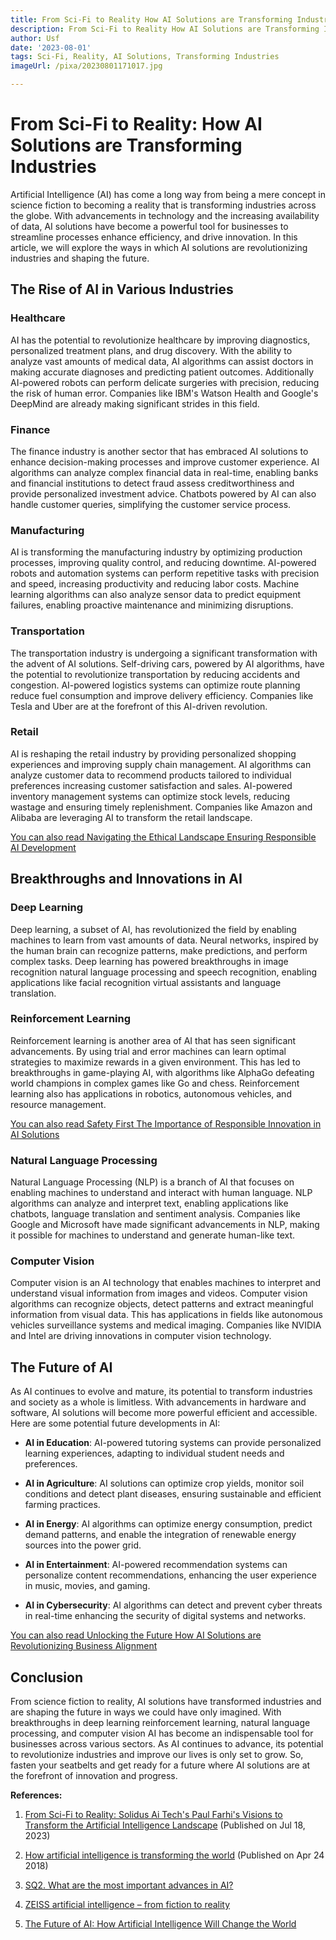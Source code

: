 ```yaml
---
title: From Sci-Fi to Reality How AI Solutions are Transforming Industries
description: From Sci-Fi to Reality How AI Solutions are Transforming Industries
author: Usf
date: '2023-08-01'
tags: Sci-Fi, Reality, AI Solutions, Transforming Industries
imageUrl: /pixa/20230801171017.jpg

---
```

# From Sci-Fi to Reality: How AI Solutions are  Transforming Industries

Artificial Intelligence (AI)  has come  a long  way from being a mere concept in science fiction to becoming a reality that is transforming industries across the globe. With advancements in technology and the increasing availability  of  data, AI solutions have  become  a powerful tool for businesses to streamline  processes enhance efficiency, and  drive innovation. In this article, we will explore the ways in which AI solutions are revolutionizing industries and shaping the future.

## The Rise of  AI in Various Industries

### Healthcare

AI has the  potential to  revolutionize healthcare by improving diagnostics, personalized treatment plans,  and drug discovery. With the ability to analyze vast amounts of medical data, AI algorithms can  assist  doctors in making accurate diagnoses  and predicting patient outcomes. Additionally AI-powered robots can perform delicate surgeries  with  precision, reducing the risk of human  error. Companies like IBM's Watson Health  and Google's DeepMind are already making significant strides in this field.

### Finance

The finance industry  is another sector  that has  embraced AI solutions to enhance decision-making processes and improve customer experience.  AI algorithms can  analyze complex financial  data in real-time, enabling banks and financial institutions to detect fraud assess creditworthiness and  provide  personalized investment advice. Chatbots powered by AI can also handle customer queries, simplifying the  customer service process.

### Manufacturing

AI is transforming the manufacturing industry by optimizing production processes, improving quality control, and reducing downtime. AI-powered robots and automation systems can perform repetitive tasks with precision and speed, increasing productivity and reducing labor costs. Machine learning  algorithms can also  analyze sensor  data to predict equipment failures, enabling proactive maintenance and minimizing disruptions.

### Transportation

The transportation industry is undergoing a significant transformation with the advent of AI solutions. Self-driving cars, powered by AI algorithms, have the potential to revolutionize transportation by reducing accidents and congestion. AI-powered logistics  systems can optimize route planning reduce fuel consumption  and improve delivery efficiency. Companies like Tesla and Uber are at  the forefront of this AI-driven revolution.

###  Retail

AI is reshaping the retail industry by providing personalized shopping experiences and improving supply chain management. AI algorithms can analyze  customer data to recommend products tailored to individual preferences increasing customer satisfaction and sales. AI-powered inventory  management systems can optimize stock levels, reducing wastage and ensuring timely replenishment. Companies like Amazon and Alibaba  are leveraging AI to transform the retail landscape.

[You can also read Navigating the Ethical Landscape Ensuring Responsible AI Development](Navigating%20the%20Ethical%20Landscape%20Ensuring%20Responsible%20AI%20Development)


## Breakthroughs and Innovations in AI

### Deep Learning

Deep learning,  a subset of AI, has revolutionized the field by enabling machines to learn from vast amounts of data. Neural networks, inspired by the human  brain can recognize patterns, make predictions, and  perform complex tasks. Deep learning has powered breakthroughs in image recognition natural  language processing and  speech recognition, enabling applications like facial recognition virtual assistants and language translation.

### Reinforcement Learning

Reinforcement learning is another area of AI that  has seen significant advancements. By  using trial and error  machines can learn optimal strategies to maximize  rewards in a given environment. This has led to breakthroughs in game-playing AI, with algorithms like AlphaGo defeating world  champions in complex games like Go and chess. Reinforcement learning also has applications in robotics, autonomous vehicles, and resource management.

[You can also read Safety First The Importance  of Responsible Innovation in AI Solutions](Safety%20First%20The%20Importance%20of%20Responsible%20Innovation%20in%20AI%20Solutions)


### Natural Language Processing

Natural Language Processing (NLP) is a branch of AI that focuses on enabling machines  to understand and  interact with human language. NLP  algorithms can analyze and interpret text, enabling applications like chatbots, language translation and sentiment analysis. Companies like Google and  Microsoft have made significant advancements in NLP, making it  possible for machines to understand and generate human-like text.

###  Computer Vision

Computer vision is an AI  technology that enables machines to interpret  and understand visual information from images  and videos. Computer vision algorithms  can recognize objects, detect patterns and extract meaningful information from visual data. This has applications in fields like autonomous vehicles surveillance systems and medical imaging. Companies like NVIDIA and Intel are driving innovations in computer vision technology.

## The Future  of  AI

As AI continues to evolve and mature, its potential to transform industries and society as a whole is limitless. With advancements in hardware  and software, AI solutions will become more powerful efficient and accessible. Here are some potential future developments in AI:

- **AI in Education**: AI-powered tutoring systems can provide personalized learning experiences, adapting  to  individual student needs and preferences.

-  **AI in Agriculture**: AI solutions can optimize crop yields, monitor soil conditions and detect plant  diseases, ensuring  sustainable and efficient farming practices.

- **AI in Energy**: AI algorithms can optimize energy consumption, predict demand patterns, and  enable the integration of renewable energy sources into the  power grid.

- **AI in Entertainment**: AI-powered recommendation systems can personalize content recommendations, enhancing the user experience in music, movies, and gaming.

- **AI in  Cybersecurity**: AI algorithms can detect and prevent cyber threats in real-time  enhancing the  security of digital systems and networks.

[You can also read Unlocking  the  Future How AI Solutions are Revolutionizing Business Alignment](Unlocking%20the%20Future%20How%20AI%20Solutions%20are%20Revolutionizing%20Business%20Alignment)


## Conclusion

From science fiction  to reality, AI solutions have transformed industries and are shaping the future in ways we could have only imagined. With breakthroughs in deep  learning reinforcement learning, natural language processing,  and computer  vision AI has become an indispensable tool for  businesses across various sectors. As  AI continues to advance, its potential to revolutionize industries and  improve our  lives is  only set  to grow. So,  fasten your seatbelts and  get ready for  a future  where AI solutions are at the forefront of innovation and progress.

**References:**

1. [From Sci-Fi to Reality: Solidus Ai Tech's Paul Farhi's  Visions  to Transform the Artificial Intelligence Landscape](https://www.businesswire.com/news/home/20230717055073/en/From-Sci-Fi-to-Reality-Solidus-Ai-Tech%E2%80%99s-Paul-Farhi%E2%80%99s-Visions-to-Transform-the-Artificial-Intelligence-Landscape) (Published on Jul 18, 2023)

2. [How artificial intelligence  is transforming the world](https://www.brookings.edu/articles/how-artificial-intelligence-is-transforming-the-world/) (Published on Apr  24 2018)

3.  [SQ2. What are  the most important advances in AI?](https://ai100.stanford.edu/gathering-strength-gathering-storms-one-hundred-year-study-artificial-intelligence-ai100-2021-1/sq2)

4. [ZEISS artificial intelligence – from fiction to reality](https://www.zeiss.com/corporate/en/about-zeiss/future/research-and-technology/digitalization-insights/artificial-intelligence.html)

5. [The Future of AI: How Artificial Intelligence Will Change the  World](https://builtin.com/artificial-intelligence/artificial-intelligence-future)